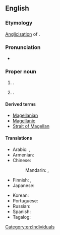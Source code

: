 ==English==
{{wikipedia|Ferdinand Magellan}}

===Etymology===
[[anglicisation|Anglicisation]] of {{bor|en|pt|Magalhães}}.

===Pronunciation===
* {{IPA|en|/məˈɡɛlən/|/məˈdʒɛlən/}}

===Proper noun===
{{en-proper noun|-|s}}

# {{surname|en}}.
# {{w|Ferdinand Magellan}}. {{gl|Portuguese explorer}}

====Derived terms====
* [[Magellanian]]
* [[Magellanic]]
* [[Strait of Magellan]]

====Translations====
{{trans-top|surname}}
* Arabic: {{t|ar|مَاجِلَان|m|tr=majilān}}, {{t|ar|مَاجِلَان|m|tr=magilān}}
* Armenian: {{t|hy|Մագելան}}
* Chinese:
*: Mandarin: {{t+|cmn|麥哲倫|sc=Hani}}, {{t+|cmn|麦哲伦|tr=Màizhélún|sc=Hani}}
* Finnish: {{qualifier|the explorer and surname Magalhães}} {{t|fi|Magalhães}}, {{qualifier|surname Magellan}} {{t|fi|Magellan}}
* Japanese: {{t|ja|マゼラン|tr=Mazeran|sc=Jpan}}
{{trans-mid}}
* Korean: {{t|ko|^마젤란}}
* Portuguese: {{t|pt|Magalhães|m}}
* Russian: {{t+|ru|Магелла́н|m}}
* Spanish: {{t|es|Magallanes|m}}
* Tagalog: {{t|tl|Magallanes}}
{{trans-bottom}}

[[Category:en:Individuals]]